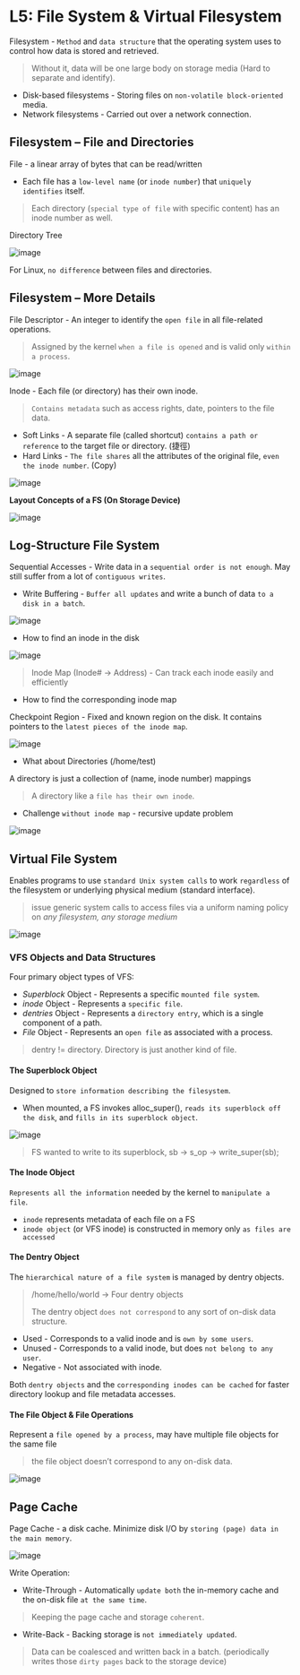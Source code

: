 L5: File System & Virtual Filesystem
===

Filesystem - `Method` and `data structure` that the operating system uses to control how data is stored and retrieved.
> Without it, data will be one large body on storage media (Hard to separate and identify).

- Disk-based filesystems - Storing files on `non-volatile block-oriented` media.
- Network filesystems - Carried out over a network connection.

Filesystem – File and Directories
---

File - a linear array of bytes that can be read/written

- Each file has a `low-level name` (or `inode number`) that `uniquely identifies` itself.
> Each directory (`special type of file` with specific content) has an inode number as well.

Directory Tree

![image](https://hackmd.io/_uploads/rk1WbCJv6.png)

For Linux, `no difference` between files and directories.

Filesystem – More Details
---

File Descriptor - An integer to identify the `open file` in all file-related operations.
> Assigned by the kernel `when a file is opened` and is valid only `within a process`.

![image](https://hackmd.io/_uploads/S1qB5Q4Dp.png)

Inode - Each file (or directory) has their own inode.
> `Contains metadata` such as access rights, date, pointers to the file data.

- Soft Links - A separate file (called shortcut) `contains a path or reference` to the target file or directory. (捷徑)
- Hard Links - `The file shares` all the attributes of the original file, `even the inode number`. (Copy)

![image](https://hackmd.io/_uploads/B1Be2QNDT.png)

**Layout Concepts of a FS (On Storage Device)**

![image](https://hackmd.io/_uploads/HkdF37EDT.png)

Log-Structure File System
---

Sequential Accesses - Write data in a `sequential order is not enough`. May still suffer from a lot of `contiguous writes`.

- Write Buffering - `Buffer all updates` and write a bunch of data `to a disk in a batch`.

![image](https://hackmd.io/_uploads/rkY3C74Dp.png)

- How to find an inode in the disk

![image](https://hackmd.io/_uploads/rybb1EVwT.png)
> Inode Map (Inode# → Address) - Can track each inode easily and efficiently

- How to find the corresponding inode map

Checkpoint Region - Fixed and known region on the disk. It contains pointers to the `latest pieces of the inode map`.

![image](https://hackmd.io/_uploads/HkH8J4EvT.png)

- What about Directories (/home/test)

A directory is just a collection of (name, inode number) mappings
> A directory like a `file has their own inode`.

- Challenge `without inode map` - recursive update problem

![image](https://hackmd.io/_uploads/ByjIZ4EwT.png)

Virtual File System
---

Enables programs to use `standard Unix system calls` to work `regardless` of the filesystem or underlying physical medium (standard interface).
> issue generic system calls to access files via a uniform naming policy on *any filesystem, any storage medium*

![image](https://hackmd.io/_uploads/BJNQRNHwp.png)

### VFS Objects and Data Structures

Four primary object types of VFS:

- *Superblock* Object - Represents a specific `mounted file system`.
- *inode* Object - Represents a `specific file`.
- *dentries* Object - Represents a `directory entry`, which is a single component of a path.
- *File* Object - Represents an `open file` as associated with a process.
> dentry != directory. Directory is just another kind of file.

#### The Superblock Object

Designed to `store information describing the filesystem`.

- When mounted, a FS invokes alloc_super(), `reads its superblock off the disk`, and `fills in its superblock object`.

![image](https://hackmd.io/_uploads/r16pNSHv6.png)

> FS wanted to write to its superblock, sb → s_op → write_super(sb);

#### The Inode Object

`Represents all the information` needed by the kernel to `manipulate a file`.

- `inode` represents metadata of each file on a FS
- `inode object` (or VFS inode) is constructed in memory only `as files are accessed`

#### The Dentry Object

The `hierarchical nature of a file system` is managed by dentry objects.
> /home/hello/world → Four dentry objects
> 
> The dentry object `does not correspond` to any sort of on-disk data structure.

- Used - Corresponds to a valid inode and is `own by some users`.
- Unused - Corresponds to a valid inode, but does `not belong to any user`.
- Negative - Not associated with inode.

Both `dentry objects` and the `corresponding inodes can be cached` for faster directory lookup and file metadata accesses.

#### The File Object & File Operations

Represent a `file opened by a process`, may have multiple file objects for the same file
> the file object doesn’t correspond to any on-disk data.

![image](https://hackmd.io/_uploads/HyXuwrrwa.png)

Page Cache
---

Page Cache - a disk cache. Minimize disk I/O by `storing (page) data in the main memory`.

![image](https://hackmd.io/_uploads/ByGRPrHDT.png)

Write Operation:

- Write-Through - Automatically `update both` the in-memory cache and the on-disk file `at the same time`.
> Keeping the page cache and storage `coherent`.
- Write-Back - Backing storage is `not immediately updated`.
> Data can be coalesced and written back in a batch. (periodically writes those `dirty pages` back to the storage device)